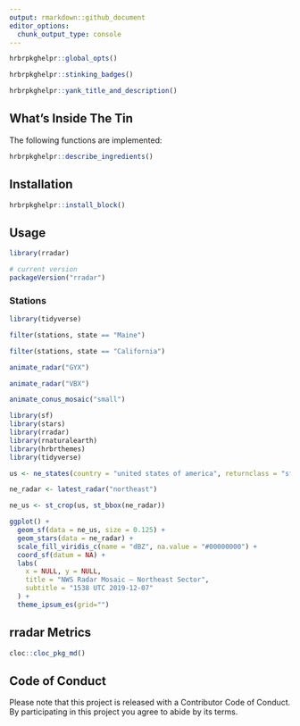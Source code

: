 ```yaml
---
output: rmarkdown::github_document
editor_options: 
  chunk_output_type: console
---
```

```r
hrbrpkghelpr::global_opts()
```

```r
hrbrpkghelpr::stinking_badges()
```

```r
hrbrpkghelpr::yank_title_and_description()
```

## What's Inside The Tin

The following functions are implemented:

```r
hrbrpkghelpr::describe_ingredients()
```

## Installation

```r
hrbrpkghelpr::install_block()
```

## Usage

```r
library(rradar)

# current version
packageVersion("rradar")

```

### Stations

```r
library(tidyverse)

filter(stations, state == "Maine")

filter(stations, state == "California")
```

```r
animate_radar("GYX")
```

```r
animate_radar("VBX")
```

```r
animate_conus_mosaic("small")
```

```r
library(sf)
library(stars)
library(rradar)
library(rnaturalearth)
library(hrbrthemes)
library(tidyverse)

us <- ne_states(country = "united states of america", returnclass = "sf")

ne_radar <- latest_radar("northeast")

ne_us <- st_crop(us, st_bbox(ne_radar))

ggplot() +
  geom_sf(data = ne_us, size = 0.125) +
  geom_stars(data = ne_radar) +
  scale_fill_viridis_c(name = "dBZ", na.value = "#00000000") +
  coord_sf(datum = NA) +
  labs(
    x = NULL, y = NULL,
    title = "NWS Radar Mosaic — Northeast Sector",
    subtitle = "1538 UTC 2019-12-07"
  ) +
  theme_ipsum_es(grid="")
```

## rradar Metrics

```r
cloc::cloc_pkg_md()
```

## Code of Conduct

Please note that this project is released with a Contributor Code of Conduct. 
By participating in this project you agree to abide by its terms.

